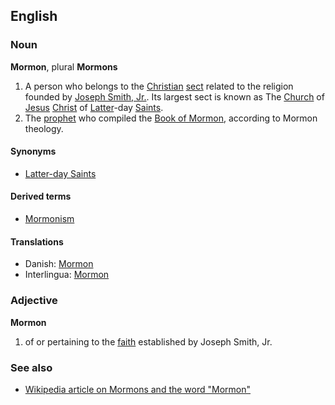 ==English==
===Noun===
'''Mormon''', plural '''Mormons''' 

# A person who belongs to the [[Christian]] [[sect]] related to the religion founded by [[w:Joseph Smith, Jr.|Joseph Smith, Jr.]].  Its largest sect is known as The [[church|Church]] of [[Jesus]] [[Christ]] of [[latter|Latter]]-day [[saint|Saints]].
# The [[prophet]] who compiled the [[Book of Mormon]], according to Mormon theology.

====Synonyms====
*[[Latter-day Saints]]

====Derived terms====
*[[Mormonism]]

====Translations====
*Danish: [[Mormon]]
*Interlingua: [[Mormon]]

===Adjective===
'''Mormon'''

# of or pertaining to the [[faith]] established by Joseph Smith, Jr.


===See also===
*[[w:Mormon|Wikipedia article on Mormons and the word "Mormon"]]